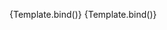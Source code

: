 
<Meta
	title="Components/Checkbox/Binary"
	component={VvCheckbox}
	args={defaultArgs}
	argTypes={argTypes}
/>

<Canvas>
	<Story
		name="True / false"
		play={defaultTest}
		argTypes={{
			value: {
				...argTypes.value,
				control: {
					disable: true
				}
			},
			uncheckedValue: {
				...argTypes.uncheckedValue,
				control: {
					disable: true
				}
			}
		}}
		args={{
			label: 'Accept terms and conditions',
			value: true,
			uncheckedValue: false
		}}>
		{Template.bind()}
	</Story>
</Canvas>

<Canvas>
	<Story
		name="Yes / no"
		play={defaultTest}
		argTypes={{
			value: {
				...argTypes.value,
				control: {
					disable: true
				}
			},
			uncheckedValue: {
				...argTypes.uncheckedValue,
				control: {
					disable: true
				}
			}
		}}
		args={{
			label: 'Accept terms and conditions',
			value: 'Yes',
			uncheckedValue: 'No'
		}}>
		{Template.bind()}
	</Story>
</Canvas>
